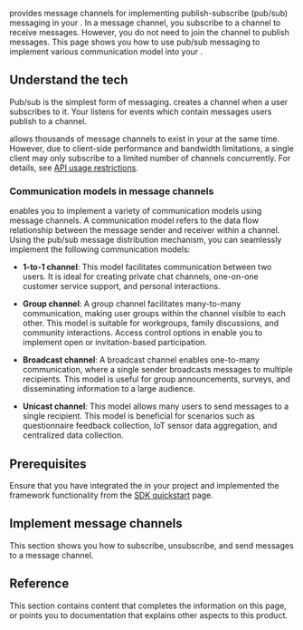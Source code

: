 
<Vg k="SIG" /> provides message channels for implementing publish-subscribe (pub/sub) messaging in your <Vpl k="CLIENT" />. In a message channel, you subscribe to a channel to receive messages. However, you do not need to join the channel to publish messages. This page shows you how to use <Vg k="MESS_SDK" /> pub/sub messaging to implement various communication model into your <Vpl k="CLIENT" />. 

## Understand the tech

Pub/sub is the simplest form of messaging. <Vg k="SIG" /> creates a channel when a user subscribes to it. Your <Vpl k="CLIENT" /> listens for events which contain messages users publish to a channel.

<Vg k="SIG" /> allows thousands of message channels to exist in your <Vpl k="CLIENT" /> at the same time. However, due to client-side performance and bandwidth limitations, a single client may only subscribe to a limited number of channels concurrently. For details, see [API usage restrictions](../reference/limitations).

### Communication models in message channels

<Vg k="MESS_SDK" /> enables you to implement a variety of communication models using message channels. A communication model refers to the data flow relationship between the message sender and receiver within a channel. Using the pub/sub message distribution mechanism, you can seamlessly implement the following communication models:

- **1-to-1 channel**: This model facilitates communication between two users. It is ideal for creating private chat channels, one-on-one customer service support, and personal interactions.

- **Group channel**: A group channel facilitates many-to-many communication, making user groups within the channel visible to each other. This model is suitable for workgroups, family discussions, and community interactions. Access control options in <Vg k="MESS_SDK" /> enable you to implement open or invitation-based participation.

- **Broadcast channel**: A broadcast channel enables one-to-many communication, where a single sender broadcasts messages to multiple recipients. This model is useful for group announcements, surveys, and disseminating information to a large audience.

- **Unicast channel**: This model allows many users to send messages to a single recipient. This model is beneficial for scenarios such as questionnaire feedback collection, IoT sensor data aggregation, and centralized data collection.

## Prerequisites

Ensure that you have integrated the <Vpd k="SDK" /> in your project and implemented the framework functionality from the [SDK quickstart](../get-started/sdk-quickstart) page.

## Implement message channels

This section shows you how to subscribe, unsubscribe, and send messages to a message channel.

<Implement />

## Reference

This section contains content that completes the information on this page, or points you to documentation that explains other aspects to this product.

<Reference />

